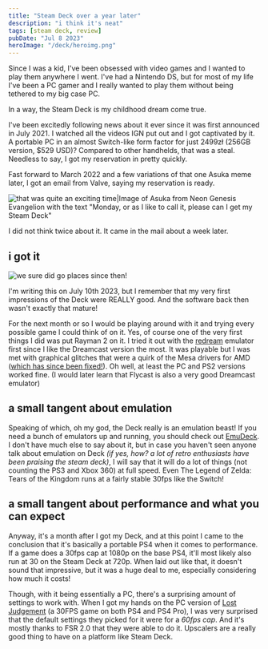 ```yaml
---
title: "Steam Deck over a year later"
description: "i think it's neat"
tags: [steam deck, review]
pubDate: "Jul 8 2023"
heroImage: "/deck/heroimg.png"
---
```




Since I was a kid, I've been obsessed with video games and I wanted to play them anywhere I went. I've had a Nintendo DS, but for most of my life I've been a PC gamer and I really wanted to play them without being tethered to my big case PC.

In a way, the Steam Deck is my childhood dream come true.

I've been excitedly following news about it ever since it was first announced in July 2021. I watched all the videos IGN put out and I got captivated by it. A portable PC in an almost Switch-like form factor for just 2499zł (256GB version, $529 USD)? Compared to other handhelds, that was a steal. Needless to say, I got my reservation in pretty quickly.

Fast forward to March 2022 and a few variations of that one Asuka meme later, I got an email from Valve, saying my reservation is ready.

![that was quite an exciting time|Image of Asuka from Neon Genesis Evangelion with the text "Monday, or as I like to call it, please can I get my Steam Deck"](/deck/steam_pls.jpg)

I did not think twice about it. It came in the mail about a week later.

## i got it

![we sure did go places since then!](/deck/march2022-deck-in-mail.png)

I'm writing this on July 10th 2023, but I remember that my very first impressions of the Deck were REALLY good. And the software back then wasn't exactly that mature!

For the next month or so I would be playing around with it and trying every possible game I could think of on it. Yes, of course one of the very first things I did was put Rayman 2 on it. I tried it out with the [redream](https://redream.io) emulator first since I like the Dreamcast version the most. It was playable but I was met with graphical glitches that were a quirk of the Mesa drivers for AMD ([which has since been fixed!](https://gitlab.freedesktop.org/mesa/mesa/-/issues/2253)). Oh well, at least the PC and PS2 versions worked fine. (I would later learn that Flycast is also a very good Dreamcast emulator)

## a small tangent about emulation

Speaking of which, oh my god, the Deck really is an emulation beast! If you need a bunch of emulators up and running, you should check out [EmuDeck](https://www.emudeck.com/). I don't have much else to say about it, but in case you haven't seen anyone talk about emulation on Deck _(if yes, how? a lot of retro enthusiasts have been praising the steam deck)_, I will say that it will do a lot of things (not counting the PS3 and Xbox 360) at full speed. Even The Legend of Zelda: Tears of the Kingdom runs at a fairly stable 30fps like the Switch!

## a small tangent about performance and what you can expect

Anyway, it's a month after I got my Deck, and at this point I came to the conclusion that it's basically a portable PS4 when it comes to performance. If a game does a 30fps cap at 1080p on the base PS4, it'll most likely also run at 30 on the Steam Deck at 720p. When laid out like that, it doesn't sound that impressive, but it was a huge deal to me, especially considering how much it costs!

Though, with it being essentially a PC, there's a surprising amount of settings to work with. When I got my hands on the PC version of [Lost Judgement](https://store.steampowered.com/app/2058190/Lost_Judgment/) (a 30FPS game on both PS4 and PS4 Pro), I was very surprised that the default settings they picked for it were for a _60fps cap_. And it's mostly thanks to FSR 2.0 that they were able to do it. Upscalers are a really good thing to have on a platform like Steam Deck.
